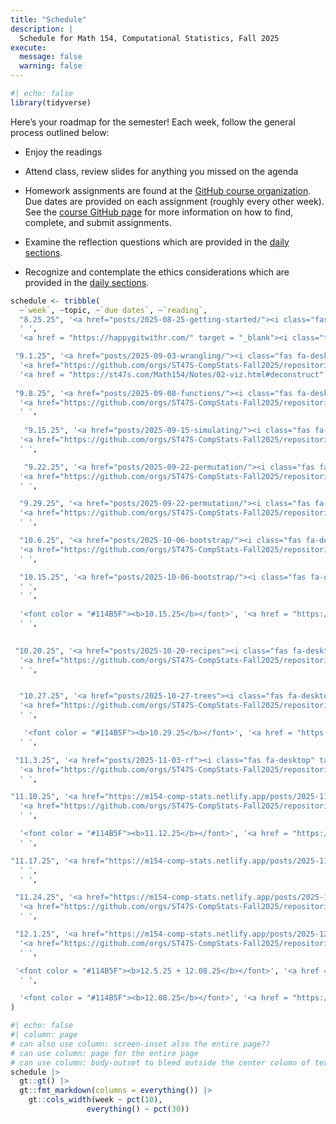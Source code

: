 ```yaml
---
title: "Schedule"
description: |
  Schedule for Math 154, Computational Statistics, Fall 2025
execute: 
  message: false
  warning: false
---
```


<!-- Note to self:  this broke when i upgraded the gt package above 0.11.0 (to 0.11.1).  not sure why!  didn't like the function: gt::fmt_markdown(columns = everything())  

require(remotes)
install_version("gt", version = "0.11.0")
-->

```r
#| echo: false 
library(tidyverse)
```

Here's your roadmap for the semester!
Each week, follow the general process outlined below:

- Enjoy the readings <i class="fas fa-book-open"></i>  

- Attend class, review slides <i class="fas fa-desktop" target="_blank"></i> for anything you missed on the agenda  

-   Homework assignments are found at the <a href = "https://github.com/orgs/ST47S-CompStats-Fall2025/repositories" target = "_blank"><i class="fas fa-code"></i> GitHub course organization</a>.  Due dates are provided on each assignment (roughly every other week).  See the <a href = "https://m154-comp-stats.netlify.app/github">course GitHub page</a> for more information on how to find, complete, and submit assignments.

- Examine the reflection questions <i class="fas fa-lightbulb"></i> which are provided in the <a href = "https://m154-comp-stats.netlify.app/daily" target = "_blank">daily sections</a>.

- Recognize and contemplate the ethics considerations <i class="fas fa-balance-scale"></i> which are provided in the <a href = "https://m154-comp-stats.netlify.app/daily" target = "_blank">daily sections</a>.


```r
schedule <- tribble(
  ~`week`, ~topic, ~`due dates`, ~`reading`,
  "8.25.25", '<a href="posts/2025-08-25-getting-started/"><i class="fas fa-desktop" target="_blank"></i> starting with R + RStudio + Git</a> <br> <a href="posts/2025-08-27-dataviz/"><i class="fas fa-desktop" target="_blank"></i> data viz</a>',
  ' ',
  '<a href = "https://happygitwithr.com/" target = "_blank"><i class="fas fa-book-open"></i> happygitwithR</a> <br> <a href = "https://st47s.com/Math154/Notes/01-intro.html" target = "_blank"><i class="fas fa-book-open"></i> introduction</a> <br> <a href = "https://st47s.com/Math154/Notes/02-viz.html#deconstruct" target = "_blank"><i class="fas fa-book-open"></i> data viz</a>',

 "9.1.25", '<a href="posts/2025-09-03-wrangling/"><i class="fas fa-desktop" target="_blank"></i> wrangling</a>',
  '<a href="https://github.com/orgs/ST47S-CompStats-Fall2025/repositories" target = "_blank"><i class="fas fa-code"></i> HW 1</a> - due 9.3',
  '<a href = "https://st47s.com/Math154/Notes/02-viz.html#deconstruct" target = "_blank"><i class="fas fa-book-open"></i> data viz</a> <br> <a href = "https://st47s.com/Math154/Notes/03-wrangling.html" target = "_blank"><i class="fas fa-book-open"></i> wrangling</a>',
  
 "9.8.25", '<a href="posts/2025-09-08-functions/"><i class="fas fa-desktop" target="_blank"></i> functions</a>',
  '<a href="https://github.com/orgs/ST47S-CompStats-Fall2025/repositories" target = "_blank"><i class="fas fa-code"></i> HW 2</a> - due 9.10 <br> <i class="fa-regular fa-circle-question"></i> Quiz 1 (wrangling + ggplot) 9.10',
  ' ',
  
   "9.15.25", '<a href="posts/2025-09-15-simulating/"><i class="fas fa-desktop" target="_blank"></i> simulating</a>',
  '<a href="https://github.com/orgs/ST47S-CompStats-Fall2025/repositories" target = "_blank"><i class="fas fa-code"></i> HW 3</a> - due 9.17',
  ' ',

   "9.22.25", '<a href="posts/2025-09-22-permutation/"><i class="fas fa-desktop" target="_blank"></i> permutation tests</a>',
  '<a href="https://github.com/orgs/ST47S-CompStats-Fall2025/repositories" target = "_blank"><i class="fas fa-code"></i> HW 4</a> - due 9.24 <br> <i class="fa-regular fa-circle-question"></i> Quiz 2 (functions + simulating) 9.24',
  ' ',

  "9.29.25", '<a href="posts/2025-09-22-permutation/"><i class="fas fa-desktop" target="_blank"></i> permutation tests</a>',
  '<a href="https://github.com/orgs/ST47S-CompStats-Fall2025/repositories" target = "_blank"><i class="fas fa-code"></i> HW 5</a> - due 10.1',
  ' ',

  "10.6.25", '<a href="posts/2025-10-06-bootstrap/"><i class="fas fa-desktop" target="_blank"></i> bootstrapping</a>',
  '<a href="https://github.com/orgs/ST47S-CompStats-Fall2025/repositories" target = "_blank"><i class="fas fa-code"></i> HW 6</a> - due 10.8 <br> <i class="fa-regular fa-circle-question"></i> Quiz 3 (permutation tests) 10.8',
  ' ',

  "10.15.25", '<a href="posts/2025-10-06-bootstrap/"><i class="fas fa-desktop" target="_blank"></i> bootstrapping</a>',
  ' ',
  ' ',
 
  '<font color = "#114B5F"><b>10.15.25</b></font>', '<a href = "https://m154-comp-stats.netlify.app/project.html"><font color = "#114B5F"><i class="fa-solid fa-chart-column"></i> <b>Initial Project Proposal due</b></font></a>', 'to Canvas',
  ' ',

 
 "10.20.25", '<a href="posts/2025-10-20-recipes"><i class="fas fa-desktop" target="_blank"></i> recipes + knn</a> <br>',
  '<a href="https://github.com/orgs/ST47S-CompStats-Fall2025/repositories" target = "_blank"><i class="fas fa-code"></i> HW 7</a> - due 10.22 <br> <i class="fa-regular fa-circle-question"></i> Quiz 4 (bootstrapping) 10.22',
  ' ',


  "10.27.25", '<a href="posts/2025-10-27-trees"><i class="fas fa-desktop" target="_blank"></i> trees + bagging</a>',
  '<a href="https://github.com/orgs/ST47S-CompStats-Fall2025/repositories" target = "_blank"><i class="fas fa-code"></i> HW 8</a> - due 10.29',
  ' ',

   '<font color = "#114B5F"><b>10.29.25</b></font>', '<a href = "https://m154-comp-stats.netlify.app/project.html"><font color = "#114B5F"> <i class="fa-solid fa-chart-column"></i> <b>Final Project Proposal due</b></font></a>', 'to GitHub',
  ' ',

 "11.3.25", '<a href="posts/2025-11-03-rf"><i class="fas fa-desktop" target="_blank"></i> Random Forests</a>',
  '<a href="https://github.com/orgs/ST47S-CompStats-Fall2025/repositories" target = "_blank"><i class="fas fa-code"></i> HW 9</a> - due 11.5',
  ' ',

"11.10.25", '<a href="https://m154-comp-stats.netlify.app/posts/2025-11-10-svm/"><i class="fas fa-desktop" target="_blank"></i> support vector machines</a>',
  '<a href="https://github.com/orgs/ST47S-CompStats-Fall2025/repositories" target = "_blank"><i class="fas fa-code"></i> HW 10</a> - due 11.12 <br> <i class="fa-regular fa-circle-question"></i> Quiz 5 11.12 (trees + forests)',
  ' ',

  '<font color = "#114B5F"><b>11.12.25</b></font>', '<a href = "https://m154-comp-stats.netlify.app/project.html"><font color = "#114B5F"><i class="fa-solid fa-chart-column"></i> <b>Project Update</b></font></a>', 'to GitHub',
  ' ',

"11.17.25", '<a href="https://m154-comp-stats.netlify.app/posts/2025-11-17-cluster/"><i class="fas fa-desktop" target="_blank"></i> clustering</a>',
  ' ',
  ' ',

 "11.24.25", '<a href="https://m154-comp-stats.netlify.app/posts/2025-11-17-cluster/"><i class="fas fa-desktop" target="_blank"></i> clustering</a>',
  '<a href="https://github.com/orgs/ST47S-CompStats-Fall2025/repositories" target = "_blank"><i class="fas fa-code"></i> HW 11</a> - due 11.26',
  ' ',

 "12.1.25", '<a href="https://m154-comp-stats.netlify.app/posts/2025-12-01-lda/"><i class="fas fa-desktop" target="_blank"></i> latent Dirichlet allocation +  extensions</a>',
  '<a href="https://github.com/orgs/ST47S-CompStats-Fall2025/repositories" target = "_blank"><i class="fas fa-code"></i> HW 12</a> - due 12.3.25 <br> <i class="fa-regular fa-circle-question"></i> Quiz 6 (clustering) 12.3',
  ' ',

 '<font color = "#114B5F"><b>12.5.25 + 12.08.25</b></font>', '<a href = "https://m154-comp-stats.netlify.app/project.html"><font color = "#114B5F"><i class="fa-solid fa-chart-column"></i> <b>Group Presentations</b></font></a>', 'in class, 2-5pm',
  ' ',

  '<font color = "#114B5F"><b>12.08.25</b></font>', '<a href = "https://m154-comp-stats.netlify.app/project.html"><font color = "#114B5F"><i class="fa-solid fa-chart-column"></i> <b>Final write-up</b></font></a>', 'to GitHub',' '
)
```


```r
#| echo: false
#| column: page
# can also use column: screen-inset also the entire page??
# can use column: page for the entire page
# can use column: body-outset to bleed outside the center column of text
schedule |> 
  gt::gt() |> 
  gt::fmt_markdown(columns = everything()) |> 
    gt::cols_width(week ~ pct(10),
                 everything() ~ pct(30))
```



